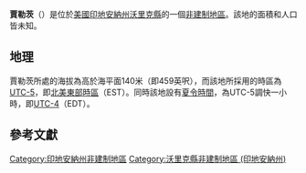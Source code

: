 {{noteTA
|G1=USState
|G2=地名
|G3=Unit
}}
{{Infobox settlement
|official_name            = 賈勒茨
|native_name = Jarretts
|settlement_type          = [[非建制地區|非建制地區]]
|image_skyline            = 
|imagesize                = 
|image_map                = 
|mapsize                  = 
|pushpin_map              = USA Indiana
|pushpin_label            = 賈勒茨
|pushpin_label_position   = top
|pushpin_map_caption      = 賈勒茨在印地安納州的位置
|subdivision_type         = [[世界政區索引|國家]]
|subdivision_type1        = [[美国州份|州份]]
|subdivision_type2        = [[印地安納州行政区划|縣]]
|subdivision_name         = [[美国|美国]]
|subdivision_name1        = [[印地安納州|印地安納州]]
|subdivision_name2        = [[沃里克縣_(印地安納州)|沃里克縣]]
|elevation_ft             = 459
|elevation_m              = 140
|area_total_km2           = 
|area_total_sq_mi         = 
|area_land_km2            = 
|area_land_sq_mi          = 
|area_water_km2           = 
|area_water_sq_mi         = 
|population_as_of         = 2010
|population_footnotes     = 
|population_total         = 
|population_metro         = 
|population_density_km2   = auto
|population_density_sq_mi = auto
|timezone                 = [[北美东部时区|北美东部时区]]
|utc_offset               = -5
|coordinates              = {{coord|38|07|16|N|87|21|29|W|display=inline,title}}
| coor_pinpoint           = 
| coordinates_footnotes   = 
|timezone_DST             = EDT
|utc_offset_DST           = -4
|postal_code_type         = [[美國郵區編號|郵區編號]]
|postal_code              = 47613
|area_code                = {{link-en|电话区号812|Area code 812|812}}
|blank_name = [[地名信息系统|GNIS ID]]
|blank_info = 452124<ref name="GNIS">{{cite gnis|452124|Jarretts}}</ref>
}}
'''賈勒茨'''（{{lang-en|Jarretts}}）是位於[[美國|美國]][[印地安納州|印地安納州]][[沃里克縣_(印地安納州)|沃里克縣]]的一個[[非建制地區|非建制地區]]。該地的面積和人口皆未知。

== 地理 ==
賈勒茨所處的海拔為高於海平面140米（即459英呎），而該地所採用的時區為[[UTC-5|UTC-5]]，即[[北美東部時區|北美東部時區]]（EST）。同時該地設有[[夏令時間|夏令時間]]，為UTC-5調快一小時，即[[UTC-4|UTC-4]]（EDT）。

== 參考文獻 ==
{{reflist}}

{{沃里克縣 (印地安納州)}}

{{DEFAULTSORT:Jarretts}}
[[Category:印地安納州非建制地區|Category:印地安納州非建制地區]]
[[Category:沃里克縣非建制地區_(印地安納州)|Category:沃里克縣非建制地區 (印地安納州)]]

{{Indiana-geo-stub}}
